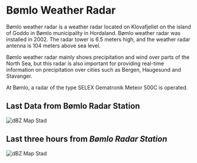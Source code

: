 
# Bømlo Weather Radar

Bømlo weather radar is a weather radar located on Klovafjellet on the island of Goddo in Bømlo municipality in Hordaland. Bømlo weather radar was installed in 2002. The radar tower is 6.5 meters high, and the weather radar antenna is 104 meters above sea level.

Bømlo weather radar mainly shows precipitation and wind over parts of the North Sea, but this radar is also important for providing real-time information on precipitation over cities such as Bergen, Haugesund and Stavanger.

At Bømlo, a radar of the type SELEX Gematronik Meteor 500C is operated.

## Last Data from **Bømlo Radar Station**

<bleed>![dBZ Map Stad](https://api.met.no/weatherapi/radar/2.0/?type=reflectivity&area=western_norway&content=image)</bleed>

## Last three hours from ***Bømlo Radar Station***

<bleed>![dBZ Map Stad](https://api.met.no/weatherapi/radar/2.0/?type=reflectivity&area=western_norway&content=animation)</bleed>